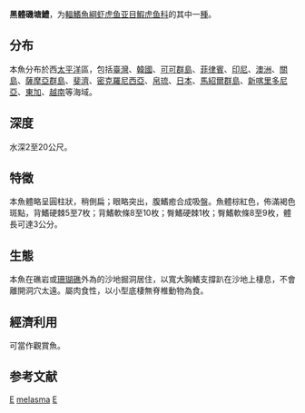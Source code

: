 {{Speciesbox 
| taxon = Eviota melasma
| authority = [[Lachner|Lachner]] & [[Karnella|Karnella]], 1980
| status = NE
| status_system = IUCN3.1
| image = EviotaMelasmaRLS.jpg
}}
'''黑體磯塘鱧'''，为[[輻鰭魚綱|輻鰭魚綱]][[虾虎鱼亚目|虾虎鱼亚目]][[鰕虎鱼科|鰕虎鱼科]]的其中一[[種|種]]。

==分布==
本魚分布於西[[太平洋|太平洋]]區，包括[[臺灣|臺灣]]、[[韓國|韓國]]、[[可可群島|可可群島]]、[[菲律賓|菲律賓]]、[[印尼|印尼]]、[[澳洲|澳洲]]、[[關島|關島]]、[[薩摩亞群島|薩摩亞群島]]、[[斐濟|斐濟]]、[[密克羅尼西亞|密克羅尼西亞]]、[[帛琉|帛琉]]、[[日本|日本]]、[[馬紹爾群島|馬紹爾群島]]、[[新喀里多尼亞|新喀里多尼亞]]、[[東加|東加]]、[[越南|越南]]等海域。

==深度==
水深2至20公尺。

==特徵==
本魚體略呈圓柱狀，稍側扁；眼略突出，腹鰭癒合成吸盤。魚體棕紅色，佈滿褐色斑點，背鰭硬棘5至7枚；背鰭軟條8至10枚；臀鰭硬棘1枚；臀鰭軟條8至9枚，體長可達3公分。

==生態==
本魚在礁岩或[[珊瑚礁|珊瑚礁]]外為的沙地掘洞居住，以寬大胸鰭支撐趴在沙地上棲息，不會離開洞穴太遠。屬肉食性，以小型底棲無脊椎動物為食。

==經濟利用==
可當作觀賞魚。

== 参考文献 ==
{{reflist}}
{{Taxonbar}}

[[Category:觀賞魚|E]]
[[Category:磯塘鱧属|melasma]]
[[Category:1980年描述的魚類|E]]
